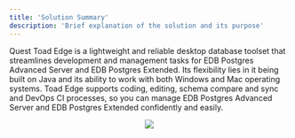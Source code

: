 ```yaml
---
title: 'Solution Summary'
description: 'Brief explanation of the solution and its purpose'
---
```


Quest Toad Edge is a lightweight and reliable desktop database toolset that streamlines development and management tasks for EDB Postgres Advanced Server and EDB Postgres Extended. Its flexibility lies in it being built on Java and its ability to work with both Windows and Mac operating systems. Toad Edge supports coding, editing, schema compare and sync and DevOps CI processes, so you can manage EDB Postgres Advanced Server and EDB Postgres Extended confidently and easily.         

<p align="center">
  <img src="Images/ToadEdgeUpdatedSolutionSummary.png">
</p>
